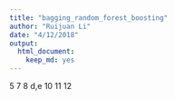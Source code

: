 ```yaml
---
title: "bagging_random_forest_boosting"
author: "Ruijuan Li"
date: "4/12/2018"
output: 
  html_document: 
    keep_md: yes
---
```


5
7
8 d,e
10
11
12 